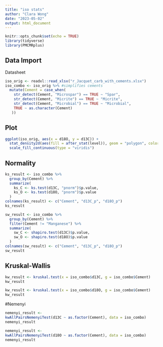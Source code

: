 ```yaml
---
title: "iso stats"
author: "Clara Wong"
date: "2023-05-02"
output: html_document
---
```


```r
knitr::opts_chunk$set(echo = TRUE)
library(tidyverse)
library(PMCMRplus)
```

## Data Import
Datasheet
```r
iso_orig <- readxl::read_xlsx("r_Jacquet_carb_with_cements.xlsx")
iso_combo <- iso_orig %>% #simplifies cements
  mutate(Cement = case_when(
    str_detect(Cement, "Microspar") == TRUE ~ "Spar",
    str_detect(Cement, "Micrite") == TRUE ~ "Micrite",
    str_detect(Cement, "Microbial") == TRUE ~ "Microbial",
    TRUE ~ as.character(Cement)
   ))
```

## Plot
```r
ggplot(iso_orig, aes(x = d18O, y = d13C)) +
  stat_density2d(aes(fill = after_stat(level)), geom = "polygon", color = "white") +
  scale_fill_continuous(type = "viridis")
```

## Normality
```r
ks_result <- iso_combo %>%
  group_by(Cement) %>%
  summarize(
    ks_C <- ks.test(d13C, "pnorm")$p.value,
    ks_O <- ks.test(d18O, "pnorm")$p.value
  )
colnames(ks_result) <- c("Cement", "d13C_p", "d18O_p")
ks_result
```

```r
sw_result <- iso_combo %>%
  group_by(Cement) %>%
  filter(Cement != "Manganese") %>%
  summarize(
    sw_C <- shapiro.test(d13C)$p.value,
    sw_O <- shapiro.test(d18O)$p.value
  )
colnames(sw_result) <- c("Cement", "d13C_p", "d18O_p")
sw_result
```


## Kruskal-Wallis
```r
kw_result <- kruskal.test(x = iso_combo$d13C, g = iso_combo$Cement)
kw_result
```
```r
kw_result <- kruskal.test(x = iso_combo$d18O, g = iso_combo$Cement)
kw_result
```

#Nemenyi
```r
nemenyi_result <-
kwAllPairsNemenyiTest(d13C ~ as.factor(Cement), data = iso_combo)
nemenyi_result
```
```r
nemenyi_result <-
kwAllPairsNemenyiTest(d18O ~ as.factor(Cement), data = iso_combo)
nemenyi_result
```